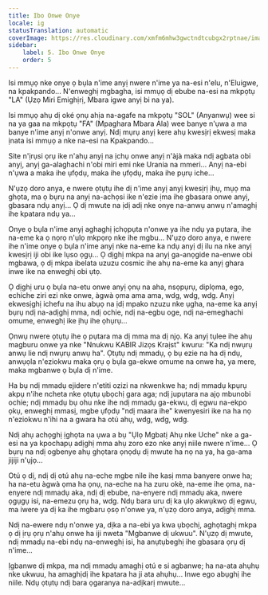 ```yaml
---
title: Ibo Onwe Onye
locale: ig
statusTranslation: automatic
coverImage: https://res.cloudinary.com/xmfm6mhw3gwctndtcubgx2rptnae/image/upload/v1740468922/small_cover_tratado_de_psicologia_revolucionaria_a4c0dca4e0.webp
sidebar:
    label: 5. Ibo Onwe Onye
    order: 5
---
```

Isi mmụọ nke onye ọ bụla n'ime anyị nwere n'ime ya na-esi n'elu, n'Eluigwe, na kpakpando... N'enweghị mgbagha, isi mmụọ dị ebube na-esi na mkpọtụ "LA" (Ụzọ Miri Emighịrị, Mbara igwe anyị bi na ya).

Isi mmụọ ahụ dị oké ọnụ ahịa na-agafe na mkpọtụ "SOL" (Anyanwụ) wee si na ya gaa na mkpọtụ "FA" (Mpaghara Mbara Ala) wee banye n'ụwa a ma banye n'ime anyị n'onwe anyị. Ndị mụrụ anyị kere ahụ kwesịrị ekwesị maka ịnata isi mmụọ a nke na-esi na Kpakpando...

Site n'ịrụsi ọrụ ike n'ahụ anyị na ịchụ onwe anyị n'àjà maka ndị agbata obi anyị, anyị ga-alaghachi n'obi miri emi nke Urania na mmeri... Anyị na-ebi n'ụwa a maka ihe ụfọdụ, maka ihe ụfọdụ, maka ihe pụrụ iche...

N'ụzọ doro anya, e nwere ọtụtụ ihe dị n'ime anyị anyị kwesịrị ịhụ, mụọ ma ghọta, ma ọ bụrụ na anyị na-achọsi ike n'ezie ịma ihe gbasara onwe anyị, gbasara ndụ anyị... Ọ dị mwute na ịdị adị nke onye na-anwụ anwụ n'amaghị ihe kpatara ndụ ya...

Onye ọ bụla n'ime anyị aghaghị ịchọpụta n'onwe ya ihe ndụ ya pụtara, ihe na-eme ka ọ nọrọ n'ụlọ mkpọrọ nke ihe mgbu... N'ụzọ doro anya, e nwere ihe n'ime onye ọ bụla n'ime anyị nke na-eme ka ndụ anyị dị ilu na nke anyị kwesịrị iji obi ike lụso ọgụ... Ọ dịghị mkpa na anyị ga-anọgide na-enwe obi mgbawa, ọ dị mkpa ibelata uzuzu cosmic ihe ahụ na-eme ka anyị ghara inwe ike na enweghị obi ụtọ.

Ọ dịghị uru ọ bụla na-etu onwe anyị ọnụ na aha, nsọpụrụ, diplọma, ego, echiche ziri ezi nke onwe, àgwà ọma ama ama, wdg, wdg, wdg. Anyị ekwesịghị ichefu na ihu abụọ na ịdị mpako nzuzu nke ụgha, na-eme ka anyị bụrụ ndị na-adịghị mma, ndị ochie, ndị na-egbu oge, ndị na-emeghachi omume, enweghị ike ịhụ ihe ọhụrụ...

Ọnwụ nwere ọtụtụ ihe ọ pụtara ma dị mma ma dị njọ. Ka anyị tụlee ihe ahụ magburu onwe ya nke "Nnukwu KABIR Jizọs Kraịst" kwuru: "Ka ndị nwụrụ anwụ lie ndị nwụrụ anwụ ha". Ọtụtụ ndị mmadụ, ọ bụ ezie na ha dị ndụ, anwụọla n'eziokwu maka ọrụ ọ bụla ga-ekwe omume na onwe ha, ya mere, maka mgbanwe ọ bụla dị n'ime.

Ha bụ ndị mmadụ ejidere n'etiti ozizi na nkwenkwe ha; ndị mmadụ kpụrụ akpụ n'ihe ncheta nke ọtụtụ ụbọchị gara aga; ndị jupụtara na ajọ mbunobi ochie; ndị mmadụ bụ ohu nke ihe ndị mmadụ ga-ekwu, dị egwu na-ekpo ọkụ, enweghị mmasị, mgbe ụfọdụ "ndị maara ihe" kwenyesiri ike na ha nọ n'eziokwu n'ihi na a gwara ha otú ahụ, wdg, wdg, wdg.

Ndị ahụ achọghị ịghọta na ụwa a bụ "Ụlọ Mgbatị Ahụ nke Uche" nke a ga-esi na ya kpochapụ adịghị mma ahụ zoro ezo nke anyị niile nwere n'ime... Ọ bụrụ na ndị ogbenye ahụ ghọtara ọnọdụ dị mwute ha nọ na ya, ha ga-ama jijiji n'ụjọ...

Otú ọ dị, ndị dị otú ahụ na-eche mgbe nile ihe kasị mma banyere onwe ha; ha na-etu àgwà ọma ha ọnụ, na-eche na ha zuru okè, na-eme ihe ọma, na-enyere ndị mmadụ aka, ndị dị ebube, na-enyere ndị mmadụ aka, nwere ọgụgụ isi, na-emezu ọrụ ha, wdg. Ndụ bara uru dị ka ụlọ akwụkwọ dị egwu, ma iwere ya dị ka ihe mgbaru ọsọ n'onwe ya, n'ụzọ doro anya, adịghị mma.

Ndị na-ewere ndụ n'onwe ya, dịka a na-ebi ya kwa ụbọchị, aghọtaghị mkpa ọ dị ịrụ ọrụ n'ahụ onwe ha iji nweta "Mgbanwe dị ukwuu". N'ụzọ dị mwute, ndị mmadụ na-ebi ndụ na-enweghị isi, ha anụtụbeghị ihe gbasara ọrụ dị n'ime...

Ịgbanwe dị mkpa, ma ndị mmadụ amaghị otú e si agbanwe; ha na-ata ahụhụ nke ukwuu, ha amaghịdị ihe kpatara ha ji ata ahụhụ... Inwe ego abụghị ihe niile. Ndụ ọtụtụ ndị bara ọgaranya na-adịkarị mwute...

